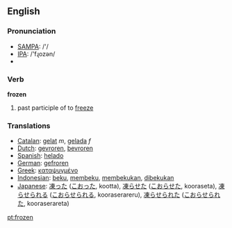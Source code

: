 ==English==

=== Pronunciation ===
*[[w:SAMPA|SAMPA]]: /'/
*[[w:IPA|IPA]]: /'fɻozən/
*{{audio|en-us-frozen.ogg|Audio (US)}}

=== Verb ===

'''frozen'''

# past participle of to [[freeze]]

=== Translations ===
*[[Catalan]]: [[gelat]] ''m'', [[gelada]] ''f''
*[[Dutch]]: [[gevroren]], [[bevroren]]
*[[Spanish]]: [[helado]]
*[[German]]: [[gefroren]]
*[[Greek]]: [[καταψυγμένο]]
*[[Indonesian]]: [[beku]], [[beku|membeku]], [[beku|membekukan]], [[beku|dibekukan]]
*[[Japanese]]: [[凍った]] ([[こおった]], kootta), [[凍らせた]] ([[こおらせた]], kooraseta), [[凍らせられる]] ([[こおらせられる]], kooraserareru), [[凍らせられた]] ([[こおらせられた]], kooraserareta)

[[pt:frozen]]